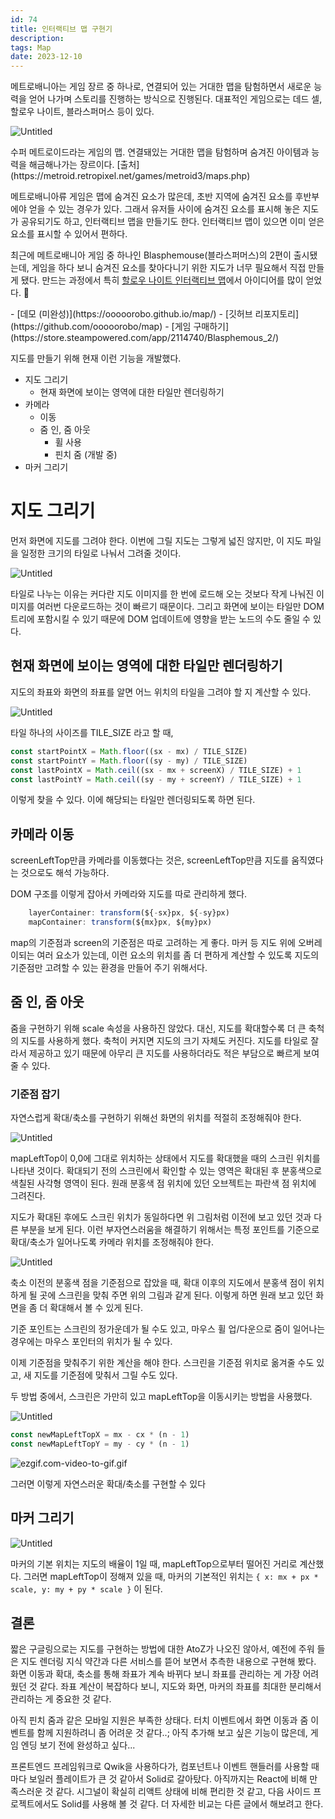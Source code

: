 ```yaml
---
id: 74
title: 인터랙티브 맵 구현기
description:
tags: Map
date: 2023-12-10
---
```





메트로배니아는 게임 장르 중 하나로, 연결되어 있는 거대한 맵을 탐험하면서 새로운 능력을 얻어 나가며 스토리를 진행하는 방식으로 진행된다. 대표적인 게임으로는 데드 셀, 할로우 나이트, 블라스퍼머스 등이 있다.

![Untitled](/image/74/0.png)

<Caption>수퍼 메트로이드라는 게임의 맵. 연결돼있는 거대한 맵을 탐험하며 숨겨진 아이템과 능력을 해금해나가는 장르이다. [출처](https://metroid.retropixel.net/games/metroid3/maps.php)</Caption>

메트로배니아류 게임은 맵에 숨겨진 요소가 많은데, 초반 지역에 숨겨진 요소를 후반부에야 얻을 수 있는 경우가 있다. 그래서 유저들 사이에 숨겨진 요소를 표시해 놓은 지도가 공유되기도 하고, 인터랙티브 맵을 만들기도 한다. 인터랙티브 맵이 있으면 이미 얻은 요소를 표시할 수 있어서 편하다.

최근에 메트로배니아 게임 중 하나인 Blasphemouse(블라스퍼머스)의 2편이 출시됐는데, 게임을 하다 보니 숨겨진 요소를 찾아다니기 위한 지도가 너무 필요해서 직접 만들게 됐다. 만드는 과정에서 특히 [할로우 나이트 인터랙티브 맵](https://scripterswar.com/hollowknight/map)에서 아이디어를 많이 얻었다. 🙏

<aside>
- [데모 (미완성)](https://ooooorobo.github.io/map/)
- [깃허브 리포지토리](https://github.com/ooooorobo/map)
- [게임 구매하기](https://store.steampowered.com/app/2114740/Blasphemous_2/)
</aside>

지도를 만들기 위해 현재 이런 기능을 개발했다.

- 지도 그리기
  - 현재 화면에 보이는 영역에 대한 타일만 렌더링하기
- 카메라
  - 이동
  - 줌 인, 줌 아웃
    - 휠 사용
    - 핀치 줌 (개발 중)
- 마커 그리기

# 지도 그리기

먼저 화면에 지도를 그려야 한다. 이번에 그릴 지도는 그렇게 넓진 않지만, 이 지도 파일을 일정한 크기의 타일로 나눠서 그려줄 것이다.

![Untitled](/image/74/1.png)

타일로 나누는 이유는 커다란 지도 이미지를 한 번에 로드해 오는 것보다 작게 나눠진 이미지를 여러번 다운로드하는 것이 빠르기 때문이다. 그리고 화면에 보이는 타일만 DOM 트리에 포함시킬 수 있기 때문에 DOM 업데이트에 영향을 받는 노드의 수도 줄일 수 있다.

## 현재 화면에 보이는 영역에 대한 타일만 렌더링하기

지도의 좌표와 화면의 좌표를 알면 어느 위치의 타일을 그려야 할 지 계산할 수 있다.

![Untitled](/image/74/2.png)

타일 하나의 사이즈를 TILE_SIZE 라고 할 때,

```jsx
const startPointX = Math.floor((sx - mx) / TILE_SIZE)
const startPointY = Math.floor((sy - my) / TILE_SIZE)
const lastPointX = Math.ceil((sx - mx + screenX) / TILE_SIZE) + 1
const lastPointY = Math.ceil((sy - my + screenY) / TILE_SIZE) + 1
```

이렇게 찾을 수 있다. 이에 해당되는 타일만 렌더링되도록 하면 된다.

## 카메라 이동

screenLeftTop만큼 카메라를 이동했다는 것은, screenLeftTop만큼 지도를 움직였다는 것으로도 해석 가능하다.

DOM 구조를 이렇게 잡아서 카메라와 지도를 따로 관리하게 했다.

```jsx
    layerContainer: transform(${-sx}px, ${-sy}px)
    mapContainer: transform(${mx}px, ${my}px)
```

map의 기준점과 screen의 기준점은 따로 고려하는 게 좋다. 마커 등 지도 위에 오버레이되는 여러 요소가 있는데, 이런 요소의 위치를 좀 더 편하게 계산할 수 있도록 지도의 기준점만 고려할 수 있는 환경을 만들어 주기 위해서다.

## 줌 인, 줌 아웃

줌을 구현하기 위해 scale 속성을 사용하진 않았다. 대신, 지도를 확대할수록 더 큰 축척의 지도를 사용하게 했다. 축척이 커지면 지도의 크기 자체도 커진다. 지도를 타일로 잘라서 제공하고 있기 때문에 아무리 큰 지도를 사용하더라도 적은 부담으로 빠르게 보여줄 수 있다.

### 기준점 잡기

자연스럽게 확대/축소를 구현하기 위해선 화면의 위치를 적절히 조정해줘야 한다.

![Untitled](/image/74/3.png)

mapLeftTop이 0,0에 그대로 위치하는 상태에서 지도를 확대했을 때의 스크린 위치를 나타낸 것이다. 확대되기 전의 스크린에서 확인할 수 있는 영역은 확대된 후 분홍색으로 색칠된 사각형 영역이 된다. 원래 분홍색 점 위치에 있던 오브젝트는 파란색 점 위치에 그려진다.

지도가 확대된 후에도 스크린 위치가 동일하다면 위 그림처럼 이전에 보고 있던 것과 다른 부분을 보게 된다. 이런 부자연스러움을 해결하기 위해서는 특정 포인트를 기준으로 확대/축소가 일어나도록 카메라 위치를 조정해줘야 한다.

![Untitled](/image/74/4.png)

축소 이전의 분홍색 점을 기준점으로 잡았을 때, 확대 이후의 지도에서 분홍색 점이 위치하게 될 곳에 스크린을 맞춰 주면 위의 그림과 같게 된다. 이렇게 하면 원래 보고 있던 화면을 좀 더 확대해서 볼 수 있게 된다.

기준 포인트는 스크린의 정가운데가 될 수도 있고, 마우스 휠 업/다운으로 줌이 일어나는 경우에는 마우스 포인터의 위치가 될 수 있다.

이제 기준점을 맞춰주기 위한 계산을 해야 한다. 스크린을 기준점 위치로 옮겨줄 수도 있고, 새 지도를 기준점에 맞춰서 그릴 수도 있다.

두 방법 중에서, 스크린은 가만히 있고 mapLeftTop을 이동시키는 방법을 사용했다.

![Untitled](/image/74/5.png)

```jsx
const newMapLeftTopX = mx - cx * (n - 1)
const newMapLeftTopY = my - cy * (n - 1)
```

![ezgif.com-video-to-gif.gif](/image/74/6.gif)

그러면 이렇게 자연스러운 확대/축소를 구현할 수 있다

## 마커 그리기

![Untitled](/image/74/7.png)

마커의 기본 위치는 지도의 배율이 1일 때, mapLeftTop으로부터 떨어진 거리로 계산했다. 그러면 mapLeftTop이 정해져 있을 때, 마커의 기본적인 위치는 `{ x: mx + px * scale, y: my + py * scale }` 이 된다.

## 결론

짧은 구글링으로는 지도를 구현하는 방법에 대한 AtoZ가 나오진 않아서, 예전에 주워 들은 지도 렌더링 지식 약간과 다른 서비스를 뜯어 보면서 추측한 내용으로 구현해 봤다. 화면 이동과 확대, 축소를 통해 좌표가 계속 바뀌다 보니 좌표를 관리하는 게 가장 어려웠던 것 같다. 좌표 계산이 복잡하다 보니, 지도와 화면, 마커의 좌표를 최대한 분리해서 관리하는 게 중요한 것 같다.

아직 핀치 줌과 같은 모바일 지원은 부족한 상태다. 터치 이벤트에서 화면 이동과 줌 이벤트를 함께 지원하려니 좀 어려운 것 같다..; 아직 추가해 보고 싶은 기능이 많은데, 게임 엔딩 보기 전에 완성하고 싶다...

프론트엔드 프레임워크로 Qwik을 사용하다가, 컴포넌트나 이벤트 핸들러를 사용할 때마다 보일러 플레이트가 큰 것 같아서 Solid로 갈아탔다. 아직까지는 React에 비해 만족스러운 것 같다. 시그널이 확실히 리액트 상태에 비해 편리한 것 같고, 다음 사이드 프로젝트에서도 Solid를 사용해 볼 것 같다. 더 자세한 비교는 다른 글에서 해보려고 한다.

